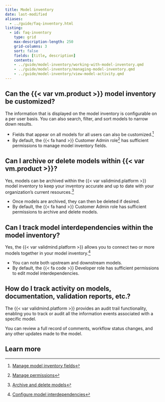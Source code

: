 ```yaml
---
title: Model inventory
date: last-modified
aliases:
  - ../guide/faq-inventory.html
listing:
  - id: faq-inventory
    type: grid
    max-description-length: 250
    grid-columns: 3
    sort: false
    fields: [title, description]
    contents:
    - ../guide/model-inventory/working-with-model-inventory.qmd
    - ../guide/model-inventory/managing-model-inventory.qmd
    - ../guide/model-inventory/view-model-activity.qmd
---
```


## Can the {{< var vm.product >}} model inventory be customized?

The information that is displayed on the model inventory is configurable on a per user basis. You can also search, filter, and sort models to narrow down results.  

 - Fields that appear on all models for all users can also be customized.[^1]
 - By default, the [{{< fa hand >}} Customer Admin]{.bubble} role[^2] has sufficient permissions to manage model inventory fields.

## Can I archive or delete models within {{< var vm.product >}}?

Yes, models can be archived within the {{< var validmind.platform >}} model inventory to keep your inventory accurate and up to date with your organization’s current resources.[^3]
 
- Once models are archived, they can then be deleted if desired. 
- By default, the [{{< fa hand >}} Customer Admin]{.bubble} role has sufficient permissions to archive and delete models.

## Can I track model interdependencies within the model inventory?

Yes, the {{< var validmind.platform >}} allows you to connect two or more models together in your model inventory.[^4] 

- You can note both upstream and downstream models.
- By default, the [{{< fa code >}} Developer]{.bubble} role has sufficient permissions to edit model interdependencies.

## How do I track activity on models, documentation, validation reports, etc.?

The {{< var validmind.platform >}} provides an audit trail functionality, enabling you to track or audit all the information events associated with a specific model. 

You can review a full record of comments, workflow status changes, and any other updates made to the model.

<!-- BELOW REMOVED ON REQUEST AS PER SC-6528 -->

<!-- ## Can the model inventory track revalidation, periodic validation dates, and more?

In addition to initial validation exercises, {{< var vm.product >}} can manage activities throughout the entire model risk management lifecycle, including periodic reviews, change validations, and ongoing monitoring deadlines (roadmap item – Q3 2023). -->



## Learn more

:::{#faq-inventory}
:::


<!-- FOOTNOTES -->

[^1]: [Manage model inventory fields](/guide/model-inventory/manage-model-inventory-fields.qmd)

[^2]: [Manage permissions](/guide/configuration/manage-permissions.qmd)

[^3]: [Archive and delete models](/guide/model-inventory/archive-delete-models.qmd)

[^4]: [Configure model interdependencies](/guide/model-inventory/configure-model-interdependencies.qmd)